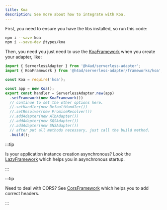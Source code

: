 ---
title: Koa
description: See more about how to integrate with Koa.
---

First, you need to ensure you have the libs installed, so run this code:

```bash
npm i --save koa
npm i --save-dev @types/koa
```

Then, you need you just need to use the [KoaFramework](../../api/Frameworks/KoaFramework) when you create your adapter, like:

```ts title="index.ts"
import { ServerlessAdapter } from '@h4ad/serverless-adapter';
import { KoaFramework } from '@h4ad/serverless-adapter/frameworks/koa';

const Koa = require('koa');

const app = new Koa();
export const handler = ServerlessAdapter.new(app)
  .setFramework(new KoaFramework())
  // continue to set the other options here.
  //.setHandler(new DefaultHandler())
  //.setResolver(new PromiseResolver())
  //.addAdapter(new AlbAdapter())
  //.addAdapter(new SQSAdapter())
  //.addAdapter(new SNSAdapter())
  // after put all methods necessary, just call the build method.
  .build();
```

:::tip

Is your application instance creation asynchronous? Look the [LazyFramework](./helpers/lazy) which helps you in asynchronous startup.

:::

:::tip

Need to deal with CORS? See [CorsFramework](./helpers/cors) which helps you to add correct headers.

:::
